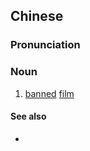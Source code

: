 ==Chinese==
{{zh-forms}}

===Pronunciation===
{{zh-pron
|m=jìnpiàn
|cat=n
}}

===Noun===
{{zh-noun}}

# [[banned]] [[film]]

====See also====
* {{zh-l|禁書}}